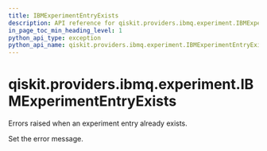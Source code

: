 ```yaml
---
title: IBMExperimentEntryExists
description: API reference for qiskit.providers.ibmq.experiment.IBMExperimentEntryExists
in_page_toc_min_heading_level: 1
python_api_type: exception
python_api_name: qiskit.providers.ibmq.experiment.IBMExperimentEntryExists
---
```


<span id="qiskit-providers-ibmq-experiment-ibmexperimententryexists" />

# qiskit.providers.ibmq.experiment.IBMExperimentEntryExists

<Class id="qiskit.providers.ibmq.experiment.IBMExperimentEntryExists" isDedicatedPage={true} github="https://github.com/qiskit/qiskit-ibmq-provider/tree/stable/0.19/qiskit/providers/ibmq/experiment/exceptions.py" signature="IBMExperimentEntryExists(*message)" modifiers="exception">
  Errors raised when an experiment entry already exists.

  Set the error message.
</Class>

